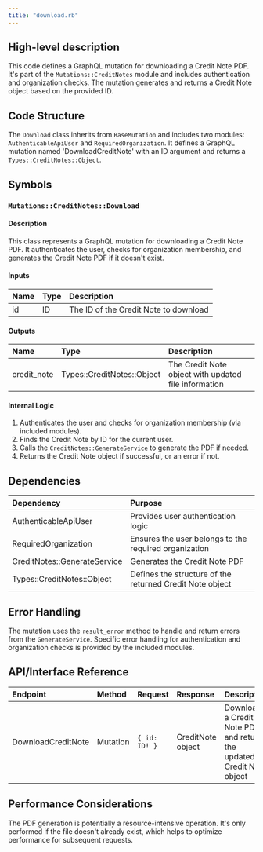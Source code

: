 ```yaml
---
title: "download.rb"
---
```


## High-level description
This code defines a GraphQL mutation for downloading a Credit Note PDF. It's part of the `Mutations::CreditNotes` module and includes authentication and organization checks. The mutation generates and returns a Credit Note object based on the provided ID.

## Code Structure
The `Download` class inherits from `BaseMutation` and includes two modules: `AuthenticableApiUser` and `RequiredOrganization`. It defines a GraphQL mutation named 'DownloadCreditNote' with an ID argument and returns a `Types::CreditNotes::Object`.

## Symbols

### `Mutations::CreditNotes::Download`
#### Description
This class represents a GraphQL mutation for downloading a Credit Note PDF. It authenticates the user, checks for organization membership, and generates the Credit Note PDF if it doesn't exist.

#### Inputs
| Name | Type | Description |
|:-----|:-----|:------------|
| id | ID | The ID of the Credit Note to download |

#### Outputs
| Name | Type | Description |
|:-----|:-----|:------------|
| credit_note | Types::CreditNotes::Object | The Credit Note object with updated file information |

#### Internal Logic
1. Authenticates the user and checks for organization membership (via included modules).
2. Finds the Credit Note by ID for the current user.
3. Calls the `CreditNotes::GenerateService` to generate the PDF if needed.
4. Returns the Credit Note object if successful, or an error if not.

## Dependencies
| Dependency | Purpose |
|:-----------|:--------|
| AuthenticableApiUser | Provides user authentication logic |
| RequiredOrganization | Ensures the user belongs to the required organization |
| CreditNotes::GenerateService | Generates the Credit Note PDF |
| Types::CreditNotes::Object | Defines the structure of the returned Credit Note object |

## Error Handling
The mutation uses the `result_error` method to handle and return errors from the `GenerateService`. Specific error handling for authentication and organization checks is provided by the included modules.

## API/Interface Reference
| Endpoint | Method | Request | Response | Description |
|:---------|:-------|:--------|:---------|:------------|
| DownloadCreditNote | Mutation | `{ id: ID! }` | CreditNote object | Downloads a Credit Note PDF and returns the updated Credit Note object |

## Performance Considerations
The PDF generation is potentially a resource-intensive operation. It's only performed if the file doesn't already exist, which helps to optimize performance for subsequent requests.